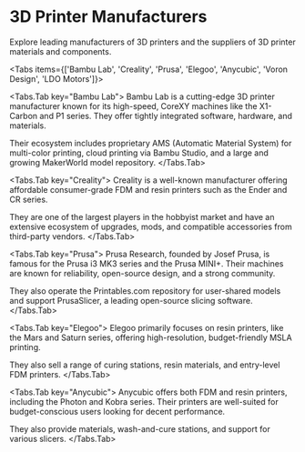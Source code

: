 
# 3D Printer Manufacturers

Explore leading manufacturers of 3D printers and the suppliers of 3D printer materials and components.

<Tabs items={['Bambu Lab', 'Creality', 'Prusa', 'Elegoo', 'Anycubic', 'Voron Design', 'LDO Motors']}>

<Tabs.Tab key="Bambu Lab">
Bambu Lab is a cutting-edge 3D printer manufacturer known for its high-speed, CoreXY machines like the X1-Carbon and P1 series. They offer tightly integrated software, hardware, and materials. 

Their ecosystem includes proprietary AMS (Automatic Material System) for multi-color printing, cloud printing via Bambu Studio, and a large and growing MakerWorld model repository.
</Tabs.Tab>

<Tabs.Tab key="Creality">
Creality is a well-known manufacturer offering affordable consumer-grade FDM and resin printers such as the Ender and CR series.

They are one of the largest players in the hobbyist market and have an extensive ecosystem of upgrades, mods, and compatible accessories from third-party vendors.
</Tabs.Tab>

<Tabs.Tab key="Prusa">
Prusa Research, founded by Josef Prusa, is famous for the Prusa i3 MK3 series and the Prusa MINI+. Their machines are known for reliability, open-source design, and a strong community.

They also operate the Printables.com repository for user-shared models and support PrusaSlicer, a leading open-source slicing software.
</Tabs.Tab>

<Tabs.Tab key="Elegoo">
Elegoo primarily focuses on resin printers, like the Mars and Saturn series, offering high-resolution, budget-friendly MSLA printing.

They also sell a range of curing stations, resin materials, and entry-level FDM printers.
</Tabs.Tab>

<Tabs.Tab key="Anycubic">
Anycubic offers both FDM and resin printers, including the Photon and Kobra series. Their printers are well-suited for budget-conscious users looking for decent performance.

They also provide materials, wash-and-cure stations, and support for various slicers.
</Tabs.Tab>

</Tabs>




